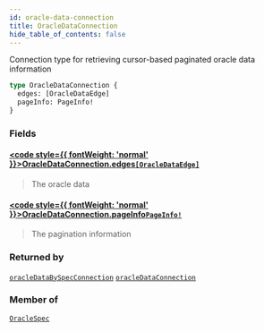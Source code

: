```yaml
---
id: oracle-data-connection
title: OracleDataConnection
hide_table_of_contents: false
---
```








Connection type for retrieving cursor-based paginated oracle data information

```graphql
type OracleDataConnection {
  edges: [OracleDataEdge]
  pageInfo: PageInfo!
}
```


### Fields

#### [<code style={{ fontWeight: 'normal' }}>OracleDataConnection.<b>edges</b></code>](#)<Bullet />[`[OracleDataEdge]`](/testnet/api/graphql/objects/oracle-data-edge) <Badge class="secondary" text="list"/> <Badge class="secondary" text="object"/>
> The oracle data
> 

#### [<code style={{ fontWeight: 'normal' }}>OracleDataConnection.<b>pageInfo</b></code>](#)<Bullet />[`PageInfo!`](/testnet/api/graphql/objects/page-info) <Badge class="secondary" text="non-null"/> <Badge class="secondary" text="object"/>
> The pagination information
> 



### Returned by

[`oracleDataBySpecConnection`](/testnet/api/graphql/queries/oracle-data-by-spec-connection)  <Badge class="secondary" text="query"/><Bullet />[`oracleDataConnection`](/testnet/api/graphql/queries/oracle-data-connection)  <Badge class="secondary" text="query"/>

### Member of

[`OracleSpec`](/testnet/api/graphql/objects/oracle-spec)  <Badge class="secondary" text="object"/>



